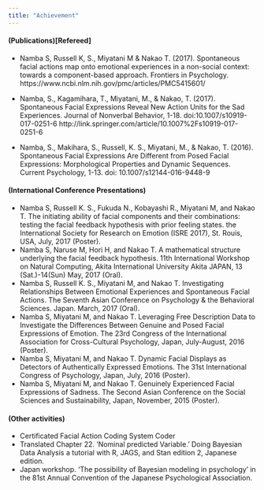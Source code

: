 ```yaml
---
title: "Achievement"
---
```


#### (Publications)[Refereed]

- Namba S, Russell K, S., Miyatani M & Nakao T. (2017).   Spontaneous facial actions map onto emotional experiences in a non-social context: towards a component-based approach. Frontiers in Psychology. https://www.ncbi.nlm.nih.gov/pmc/articles/PMC5415601/

- Namba, S., Kagamihara, T., Miyatani, M., & Nakao, T. (2017). Spontaneous Facial Expressions Reveal New Action Units for the Sad Experiences. Journal of Nonverbal Behavior, 1-18. doi:10.1007/s10919-017-0251-6 http://link.springer.com/article/10.1007%2Fs10919-017-0251-6

- Namba, S., Makihara, S., Russell, K. S., Miyatani, M., & Nakao, T. (2016). Spontaneous Facial Expressions Are Different from Posed Facial Expressions: Morphological Properties and Dynamic Sequences. Current Psychology, 1-13. doi: 10.1007/s12144-016-9448-9  


#### (International Conference Presentations)

- Namba S, Russell K. S., Fukuda N., Kobayashi R., Miyatani M, and Nakao T. The initiating ability of facial components and their combinations: testing the facial feedback hypothesis with prior feeling states. the International Society for Research on Emotion (ISRE 2017), St. Rouis, USA, July, 2017 (Poster).
- Namba S, Naruse M, Hori H, and Nakao T. A mathematical structure underlying the facial feedback hypothesis. 11th International Workshop on Natural Computing, Akita International University Akita JAPAN, 13 (Sat.)-14(Sun) May, 2017 (Oral). 
- Namba S, Russell K. S., Miyatani M, and Nakao T. Investigating Relationships Between Emotional Experiences and Spontaneous Facial Actions. The Seventh Asian Conference on Psychology & the Behavioral Sciences. Japan. March, 2017 (Oral).
- Namba S, Miyatani M, and Nakao T.  Leveraging Free Description Data to Investigate the Differences Between Genuine and Posed Facial Expressions of Emotion. The 23rd Congress of the International Association for Cross-Cultural Psychology, Japan, July-August, 2016 (Poster).
- Namba S, Miyatani M, and Nakao T.  Dynamic Facial Displays as Detectors of Authentically Expressed Emotions. The 31st International Congress of Psychology, Japan, July, 2016 (Poster).
- Namba S, Miyatani M, and Nakao T.  Genuinely Experienced Facial Expressions of Sadness. The Second Asian Conference on the Social Sciences and Sustainability, Japan, November, 2015 (Poster).


#### (Other activities)
- Certificated Facial Action Coding System Coder
- Translated Chapter 22. ‘Nominal predicted Variable.’ Doing Bayesian Data Analysis a tutorial with R, JAGS, and Stan edition 2, Japanese edition.
- Japan workshop. ‘The possibility of Bayesian modeling in psychology’ in the 81st Annual Convention of the Japanese Psychological Association.
